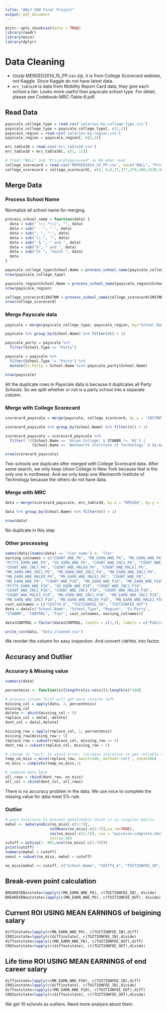 ```yaml
---
title: "ANLY 500 Final Project"
output: pdf_document
---
```


```r
knitr::opts_chunk$set(echo = TRUE)
library(readr)
library(mice)
library(dplyr)
```

# Data Cleaning

- Unzip MERGED2014_15_PP.csv.zip, it is from College Scorecard webiste, not Kaggle. Since Kaggle do not have latest data.
- `mrc_table10` is data from Mobility Report Card data, they give each school a tier. Looks more useful than payscale school type. For detail, please see Codebook-MRC-Table-6.pdf.

## Read Data
```r
payscale_college_type = read.csv('salaries-by-college-type.csv')
payscale_college_type = payscale_college_type[, c(1,2)]
payscale_region = read.csv('salaries-by-region.csv')
payscale_region = payscale_region[, c(1,2)]

mrc_table10 = read.csv('mrc_table10.csv')
mrc_table10 = mrc_table10[, c(1, 12)]

# Treat "NULL" and "PrivacySuppressed" as NA when read
college_scorecard = read.csv('MERGED2014_15_PP.csv', na=c("NULL", "PrivacySuppressed"))
college_scorecard = college_scorecard[, c(3, 4,6,17,377,379,380,1638,1639,1640,1642,1643,1645,1646,1647,1648,1652,1653,1655,1656,1657,1661,1662,1664,1665,1666,1668,1669,1671,1672,1673,1674,1678,1679,1681,1682,1683,1687,1688,1695,1697)]
```

## Merge Data

### Process School Name

Normalize all school name for merging.

```r
process_school_name = function(data) {
  data = sub(" \\(.*\\)", "", data)
  data = sub(" - ", "-", data)
  data = sub(", ", "-", data)
  data = sub("\\.", "", data)
  data = sub(" & ", " and ", data)
  data = sub("&", " and ", data)
  data = sub("St ", "Saint ", data)
  data
}

payscale_college_type$School.Name = process_school_name(payscale_college_type$School.Name)
nrow(payscale_college_type)

payscale_region$School.Name = process_school_name(payscale_region$School.Name)
nrow(payscale_region)

college_scorecard$INSTNM = process_school_name(college_scorecard$INSTNM)
nrow(college_scorecard)
```

### Merge Payscale data
```r
payscale = merge(payscale_college_type, payscale_region, by="School.Name", all = FALSE)

payscale %>% group_by(School.Name) %>% filter(n() > 1)

payscale_party = payscale %>%
  filter(School.Type == "Party")

payscale = payscale %>%
  filter(School.Type != "Party") %>%
  mutate(Is.Party = School.Name %in% payscale_party$School.Name)

nrow(payscale)
```

All the duplicate rows in Payscale data is because it duplicates all Party Schools. So we split whether or not is a party school into a separate column.

### Merge with College Scorecard
```r
scorecard_payscale = merge(payscale, college_scorecard, by.y = "INSTNM", by.x = "School.Name")

scorecard_payscale %>% group_by(School.Name) %>% filter(n() > 1)

scorecard_payscale = scorecard_payscale %>%
  filter( !((School.Name == 'Union College' & STABBR != 'NY') | 
            (School.Name == 'Wentworth Institute of Technology' & is.na(COSTT4_A))))

nrow(scorecard_payscale)
```

Two schools are duplicate after merged with College Scorecard data. After some search, we only keep Union College in New York because that is the only one in northwest. And we only keep one Wentworth Institute of Technology because the others do not have data.

### Merge with MRC
```r
data = merge(scorecard_payscale, mrc_table10, by.x = "OPEID6", by.y = "super_opeid")

data %>% group_by(School.Name) %>% filter(n() > 1)

nrow(data)
```

No duplicate in this step

### Other processing
```r
names(data)[names(data) == 'tier_name'] <- 'Tier'
earning_colnames = c("COUNT_WNE_P6", "MN_EARN_WNE_P6", "MD_EARN_WNE_P6", "PCT25_EARN_WNE_P6", 
"PCT75_EARN_WNE_P6", "SD_EARN_WNE_P6", "COUNT_WNE_INC1_P6", "COUNT_WNE_INC2_P6", 
"COUNT_WNE_INC3_P6", "COUNT_WNE_MALE0_P6", "COUNT_WNE_MALE1_P6", 
"MN_EARN_WNE_INC1_P6", "MN_EARN_WNE_INC2_P6", "MN_EARN_WNE_INC3_P6", 
"MN_EARN_WNE_MALE0_P6", "MN_EARN_WNE_MALE1_P6", "COUNT_WNE_P8", 
"MD_EARN_WNE_P8", "COUNT_WNE_P10", "MN_EARN_WNE_P10", "MD_EARN_WNE_P10", "PCT25_EARN_WNE_P10", 
"PCT75_EARN_WNE_P10", "SD_EARN_WNE_P10", "COUNT_WNE_INC1_P10", 
"COUNT_WNE_INC2_P10", "COUNT_WNE_INC3_P10", "COUNT_WNE_MALE0_P10", 
"COUNT_WNE_MALE1_P10", "MN_EARN_WNE_INC1_P10", "MN_EARN_WNE_INC2_P10", 
"MN_EARN_WNE_INC3_P10", "MN_EARN_WNE_MALE0_P10", "MN_EARN_WNE_MALE1_P10")
cost_colnames = c("COSTT4_A", "TUITIONFEE_IN", "TUITIONFEE_OUT")
data = data[c("School.Name", "School.Type", "Region", "Is.Party", 
"STABBR", "CONTROL", "Tier", cost_colnames, earning_colnames)]

data$CONTROL = factor(data$CONTROL, levels = c(1,2), labels = c("Public", "Private nonprofit"))

write_csv(data, "data_cleaned.csv")
```

We reorder the column for easy inspection. And convert `CONTROL` into factor.

## Accuracy and Outlier
### Accurary & Missing value
```r
summary(data)

percentmiss <- function(x){length(x[is.na(x)])/length(x)*100}

# process column first will get more records left
missing_col = apply(data, 2, percentmiss)
missing_col
delete <- which(missing_col > 5)
replace_col = data[,-delete]
dont_col = data[,delete]

missing_row = apply(replace_col, 1, percentmiss)
missing_row[missing_row > 5]
replace_row = subset(replace_col, missing_row <= 5)
dont_row = subset(replace_col, missing_row > 5)

# change to "cart" to avoid error, increase iteration to get reliable result
temp_no_miss = mice(replace_row, maxit=100, method='cart', seed=500)
no_miss = complete(temp_no_miss,1)

# combine data back
all_rows = rbind(dont_row, no_miss)
all_col = cbind(dont_col, all_rows)
```

There is no accuracy problem in the data. We use mice to complete the missing value for data meet 5% rule.

### Outlier
```r
# pass tolerance to prevent mahalanobis think it is singular matrix
mahal <- mahalanobis(no_miss[-c(1:7)],
                    colMeans(no_miss[-c(1:7)],na.rm=TRUE),
                    cov(no_miss[-c(1:7)], use = "pairwise.complete.obs"),
                    tol=1e-30)
cutoff = qchisq(1-.001,ncol(no_miss[-c(1:7)]))
print(cutoff)
summary(mahal < cutoff)
noout = subset(no_miss, mahal < cutoff)

no_miss[mahal >= cutoff, c("School.Name", "COSTT4_A", "TUITIONFEE_IN", "TUITIONFEE_OUT", "MN_EARN_WNE_P6", "MD_EARN_WNE_P6", "MN_EARN_WNE_P10", "MD_EARN_WNE_P10")]
```
## Break-even point calculation
```r
BREAKEVENinstate=lapply(c(MN_EARN_WNE_P6), c(TUITIONFEE_IN), divide)
BREAKEVENoutstate=lapply(c(MN_EARN_WNE_P6), c(TUITIONFEE_OUT), divide)
```

## Current ROI USING MEAN EARNINGS of beigining salary

```r
diffinstate=lapply(c(MN_EARN_WNE_P6), c(TUITIONFEE_IN),diff)
CROIinstate=lapply(c(diffinstate), c(TUITIONFEE_IN),divide)
diffoutstate=lapply(c(MN_EARN_WNE_P6), c(TUITIONFEE_OUT),diff)
CROIoutstate=lapply(c(diffoutstate), c((TUITIONFEE_OUT),divide)
```
## Life time ROI USING MEAN EARNINGS of end career salary

```r
diffinstate=lapply(c(MN_EARN_WNE_P10), c(TUITIONFEE_IN),diff)
CROIinstate=lapply(c(diffinstate), c(TUITIONFEE_IN),divide)
diffoutstate=lapply(c(MN_EARN_WNE_P10), c(TUITIONFEE_OUT),diff)
CROIoutstate=lapply(c(diffoutstate), c((TUITIONFEE_OUT),divide)

```
We get 10 schools as outliers. Need more analysis about them.
